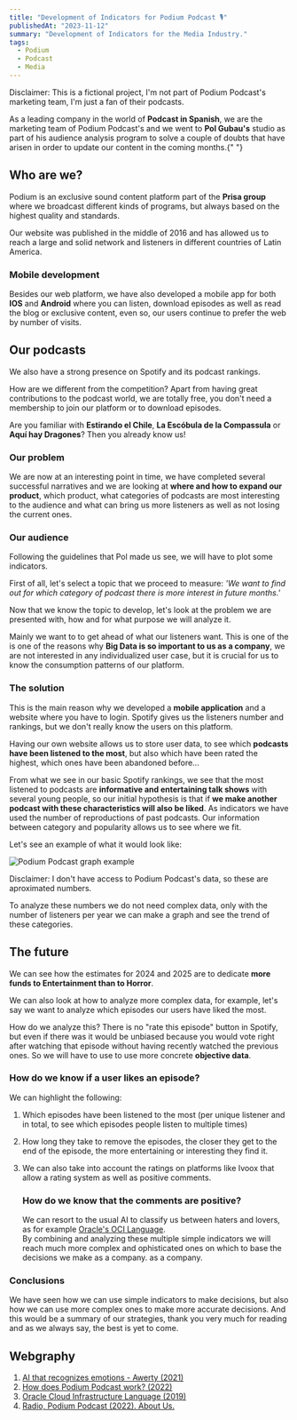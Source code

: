 ---
title: "Development of Indicators for Podium Podcast 🎙"
publishedAt: "2023-11-12"
summary: "Development of Indicators for the Media Industry."
tags:
  - Podium
  - Podcast
  - Media
---

 
<Callout emoji="⚠️">
  Disclaimer: This is a fictional project, I'm not part of Podium Podcast's
  marketing team, I'm just a fan of their podcasts.
</Callout>

As a leading company in the world of **Podcast in Spanish**, we are the marketing
team of Podium Podcast's and we went to **Pol Gubau's** studio as part of his audience
analysis program to solve a couple of doubts that have arisen in order to update
our content in the coming months.{" "}

## Who are we?

Podium is an exclusive sound content platform part of the **Prisa group** where we broadcast different kinds of programs, but always based on the highest quality and standards.

Our website was published in the middle of 2016 and has allowed us to reach a large and solid network and listeners in different countries of Latin America.

### Mobile development

Besides our web platform, we have also developed a mobile app for both **IOS** and **Android** where you can listen, download episodes as well as read the blog or exclusive content, even so, our users continue to prefer the web by number of visits.

## Our podcasts

We also have a strong presence on Spotify and its podcast rankings.

How are we different from the competition? Apart from having great contributions to the podcast world, we are totally free, you don't need a membership to join our platform or to download episodes.

Are you familiar with **Estirando el Chile**, **La Escóbula de la Compassula** or **Aquí hay
Dragones**? Then you already know us!

### Our problem

We are now at an interesting point in time, we have completed several successful narratives and we are looking at **where and how to expand our product**, which product, what categories of podcasts are most interesting to the audience and what can bring us more listeners as well as not losing the current ones.

### Our audience

Following the guidelines that Pol made us see, we will have to plot some indicators.

First of all, let's select a topic that we proceed to measure: _'We want to find out for which category of podcast there is more interest in future months.'_

Now that we know the topic to develop, let's look at the problem we are presented with, how and for what purpose we will analyze it.

Mainly we want to to get ahead of what our listeners want. This is one of the is one of the reasons why **Big Data is so important to us as a company**, we are not interested in any individualized user case, but it is crucial for us to know the consumption patterns of our platform.

### The solution

This is the main reason why we developed a **mobile application** and a website where you have to login. Spotify gives us the listeners number and rankings, but we don't really know the users on this platform.

Having our own website allows us to store user data, to see which **podcasts have been listened to
the most**, but also which have been rated the highest, which ones have been abandoned before...

From what we see in our basic Spotify rankings, we see that the most listened to podcasts are **informative and entertaining talk shows** with several young people, so our initial hypothesis is that if **we make another podcast with these characteristics will also be liked**. As indicators we have used the number of reproductions of past podcasts. Our information between category and popularity allows us to see where we fit.

Let's see an example of what it would look like:

<Image
  src="/media/blog/podiumPodcast/grafico.png"
  alt="Podium Podcast graph example"
  width={500}
  height={300}
/>

<Callout emoji="⚠️">
  Disclaimer: I don't have access to Podium Podcast's data, so these are
  aproximated numbers.
</Callout>

To analyze these numbers we do not need complex data, only with the number of listeners per year we can make a graph and see the trend of these categories.

## The future

We can see how the estimates for 2024 and 2025 are to dedicate **more funds to Entertainment than to Horror**.

We can also look at how to analyze more complex data, for example, let's say we want to analyze which episodes our users have liked the most.

How do we analyze this? There is no "rate this episode" button in Spotify, but even if there was it would be unbiased because you would vote right after watching that episode without having recently watched the previous ones. So we will have to use to use more concrete **objective data**.

### How do we know if a user likes an episode?

We can highlight the following:

1. Which episodes have been listened to the most (per unique listener and in total, to see which episodes people listen to multiple times)

2. How long they take to remove the episodes, the closer they get to the end of the episode, the more entertaining or interesting they find it.

3. We can also take into account the ratings on platforms like Ivoox that allow a rating system as well as positive comments.
   ### How do we know that the comments are positive?
   We can resort to the usual AI to classify us between haters and lovers, as for example [Oracle's OCI Language](https://www.oracle.com/es/artificial-intelligence).  
   By combining and analyzing these multiple simple indicators we will reach much more complex and ophisticated ones on which to base the decisions we make as a company.
   as a company.

### Conclusions

We have seen how we can use simple indicators to make decisions, but also how we can use more complex ones to make more accurate decisions. And this would be a summary of our strategies, thank you very much for reading and as we always say, the best is yet to come.

## Webgraphy

1. [AI that recognizes emotions - Awerty (2021) ](https://awerty.net/blog/la-ia-que-reconoce-emociones-ya-esta-al-alcance-de-tu-mano)
2. [How does Podium Podcast work? (2022)](https://www.technologyreview.es/s/15603/la-ia-que-detecta-emociones-pseudociencia-for-border-control)
3. [Oracle Cloud Infrastructure Language (2019) ](https://www.oracle.com/es/artificial-intelligence)
4. [Radio, Podium Podcast (2022). About Us. ](https://www.podiumpodcast.com/sobre-nosotros/)
